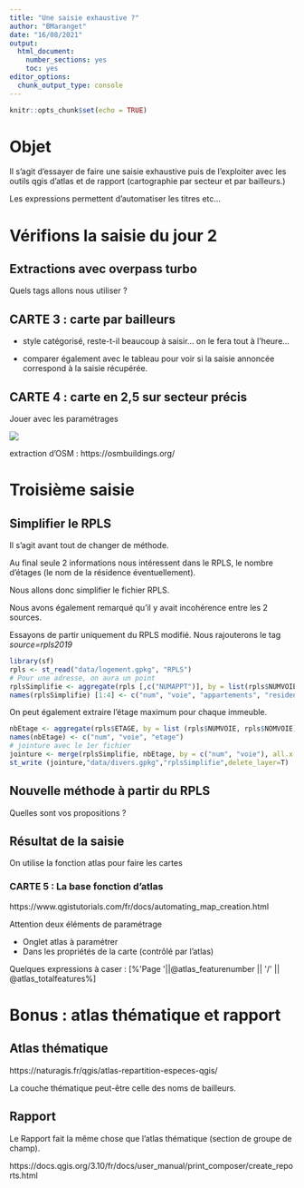 ```yaml
---
title: "Une saisie exhaustive ?"
author: "BMaranget"
date: "16/08/2021"
output: 
  html_document: 
    number_sections: yes
    toc: yes
editor_options: 
  chunk_output_type: console
---
```


```r
knitr::opts_chunk$set(echo = TRUE)
```

# Objet

Il s'agit d'essayer de faire une saisie exhaustive puis de l'exploiter avec les
outils qgis d'atlas et de rapport (cartographie par secteur et par bailleurs.)

Les expressions permettent d'automatiser les titres etc...

# Vérifions la saisie du jour 2

## Extractions avec overpass turbo

Quels tags allons nous utiliser ?

## CARTE 3 : carte par bailleurs

- style catégorisé, reste-t-il beaucoup à saisir... on le fera tout à l'heure...

- comparer également avec le tableau pour voir si la saisie annoncée correspond à la 
saisie récupérée.

## CARTE 4 : carte en 2,5 sur secteur précis

Jouer avec les paramétrages

![](img/2D5.png)


extraction d'OSM : https://osmbuildings.org/



# Troisième saisie

## Simplifier le RPLS

Il s'agit avant tout de changer de méthode.

Au final seule 2 informations nous intéressent dans le RPLS, le nombre d'étages (le nom de la résidence éventuellement).

Nous allons donc simplifier le fichier RPLS.

Nous avons également remarqué qu'il y avait incohérence entre les 2 sources.

Essayons de partir uniquement du RPLS modifié.
Nous rajouterons le tag *source=rpls2019*

```r
library(sf)
rpls <- st_read("data/logement.gpkg", "RPLS")
# Pour une adresse, on aura un point
rplsSimplifie <- aggregate(rpls [,c("NUMAPPT")], by = list(rpls$NUMVOIE, rpls$NOMVOIE, rpls$COMPLGEO), length)
names(rplsSimplifie) [1:4] <- c("num", "voie", "appartements", "residence")

```

On peut également extraire l'étage maximum pour chaque immeuble.


```r
nbEtage <- aggregate(rpls$ETAGE, by = list (rpls$NUMVOIE, rpls$NOMVOIE), max)
names(nbEtage) <- c("num", "voie", "etage")
# jointure avec le 1er fichier
jointure <- merge(rplsSimplifie, nbEtage, by = c("num", "voie"), all.x = T)
st_write (jointure,"data/divers.gpkg","rplsSimplifie",delete_layer=T)
```


## Nouvelle méthode à partir du RPLS

Quelles sont vos propositions ? 


## Résultat de la saisie

On utilise la fonction atlas pour faire les cartes




###  CARTE 5 : La base fonction d'atlas

https://www.qgistutorials.com/fr/docs/automating_map_creation.html

Attention deux éléments de paramétrage

- Onglet atlas à paramétrer 
- Dans les propriétés de la carte (contrôlé par l'atlas)

Quelques expressions à caser :
[%'Page '||@atlas_featurenumber || '/' || @atlas_totalfeatures%]


# Bonus : atlas thématique et rapport

## Atlas thématique

https://naturagis.fr/qgis/atlas-repartition-especes-qgis/

La couche thématique peut-être celle des noms de bailleurs.

## Rapport

Le Rapport fait la même chose que l'atlas thématique (section de groupe de champ).

https://docs.qgis.org/3.10/fr/docs/user_manual/print_composer/create_reports.html


